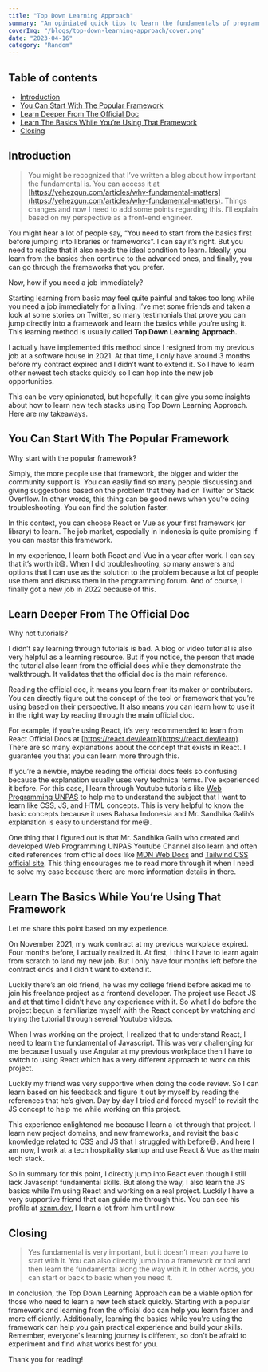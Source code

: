 ```yaml
---
title: "Top Down Learning Approach"
summary: "An opiniated quick tips to learn the fundamentals of programming."
coverImg: "/blogs/top-down-learning-approach/cover.png"
date: "2023-04-16"
category: "Random"
---
```


## Table of contents

- [Introduction](#introduction)
- [You Can Start With The Popular Framework](#you-can-start-with-the-popular-framework)
- [Learn Deeper From The Official Doc](#learn-deeper-from-the-official-doc)
- [Learn The Basics While You’re Using That Framework](#learn-the-basics-while-youre-using-that-framework)
- [Closing](#closing)

## Introduction

> You might be recognized that I’ve written a blog about how important the fundamental is. You can access it at [https://yehezgun.com/articles/why-fundamental-matters](https://yehezgun.com/articles/why-fundamental-matters). Things changes and now I need to add some points regarding this. I’ll explain based on my perspective as a front-end engineer.

You might hear a lot of people say, “You need to start from the basics first before jumping into libraries or frameworks”. I can say it’s right. But you need to realize that it also needs the ideal condition to learn. Ideally, you learn from the basics then continue to the advanced ones, and finally, you can go through the frameworks that you prefer.

Now, how if you need a job immediately?

Starting learning from basic may feel quite painful and takes too long while you need a job immediately for a living. I’ve met some friends and taken a look at some stories on Twitter, so many testimonials that prove you can jump directly into a framework and learn the basics while you’re using it. This learning method is usually called ******************************************************Top Down Learning Approach.******************************************************

I actually have implemented this method since I resigned from my previous job at a software house in 2021. At that time, I only have around 3 months before my contract expired and I didn’t want to extend it. So I have to learn other newest tech stacks quickly so I can hop into the new job opportunities.

This can be very opinionated, but hopefully, it can give you some insights about how to learn new tech stacks using Top Down Learning Approach. Here are my takeaways.

## You Can Start With The Popular Framework

Why start with the popular framework?

Simply, the more people use that framework, the bigger and wider the community support is. You can easily find so many people discussing and giving suggestions based on the problem that they had on Twitter or Stack Overflow. In other words, this thing can be good news when you’re doing troubleshooting. You can find the solution faster.

In this context, you can choose React or Vue as your first framework (or library) to learn. The job market, especially in Indonesia is quite promising if you can master this framework.

In my experience, I learn both React and Vue in a year after work. I can say that it’s worth it😄. When I did troubleshooting, so many answers and options that I can use as the solution to the problem because a lot of people use them and discuss them in the programming forum. And of course, I finally got a new job in 2022 because of this.

## Learn Deeper From The Official Doc

Why not tutorials?

I didn’t say learning through tutorials is bad. A blog or video tutorial is also very helpful as a learning resource. But if you notice, the person that made the tutorial also learn from the official docs while they demonstrate the walkthrough. It validates that the official doc is the main reference.

Reading the official doc, it means you learn from its maker or contributors. You can directly figure out the concept of the tool or framework that you’re using based on their perspective. It also means you can learn how to use it in the right way by reading through the main official doc.

For example, if you’re using React, it’s very recommended to learn from React Official Docs at [https://react.dev/learn](https://react.dev/learn). There are so many explanations about the concept that exists in React. I guarantee you that you can learn more through this.

If you’re a newbie, maybe reading the official docs feels so confusing because the explanation usually uses very technical terms. I’ve experienced it before. For this case, I learn through Youtube tutorials like [Web Programming UNPAS](https://www.youtube.com/@sandhikagalihWPU) to help me to understand the subject that I want to learn like CSS, JS, and HTML concepts. This is very helpful to know the basic concepts because it uses Bahasa Indonesia and Mr. Sandhika Galih’s explanation is easy to understand for me😆.  

One thing that I figured out is that Mr. Sandhika Galih who created and developed Web Programming UNPAS Youtube Channel also learn and often cited references from official docs like [MDN Web Docs](https://developer.mozilla.org/en-US/) and [Tailwind CSS official site](https://tailwindcss.com/). This thing encourages me to read more through it when I need to solve my case because there are more information details in there.

## Learn The Basics While You’re Using That Framework

Let me share this point based on my experience.

On November 2021, my work contract at my previous workplace expired. Four months before, I actually realized it. At first, I think I have to learn again from scratch to land my new job. But I only have four months left before the contract ends and I didn’t want to extend it.

Luckily there’s an old friend, he was my college friend before asked me to join his freelance project as a frontend developer. The project use React JS and at that time I didn’t have any experience with it. So what I do before the project begun is familiarize myself with the React concept by watching and trying the tutorial through several Youtube videos.

When I was working on the project, I realized that to understand React, I need to learn the fundamental of Javascript. This was very challenging for me because I usually use Angular at my previous workplace then I have to switch to using React which has a very different approach to work on this project.

Luckily my friend was very supportive when doing the code review. So I can learn based on his feedback and figure it out by myself by reading the references that he’s given. Day by day I tried and forced myself to revisit the JS concept to help me while working on this project.

This experience enlightened me because I learn a lot through that project. I learn new project domains, and new frameworks, and revisit the basic knowledge related to CSS and JS that I struggled with before😄. And here I am now, I work at a tech hospitality startup and use React & Vue as the main tech stack.

So in summary for this point, I directly jump into React even though I still lack Javascript fundamental skills. But along the way, I also learn the JS basics while I’m using React and working on a real project. Luckily I have a very supportive friend that can guide me through this. You can see his profile at [sznm.dev](http://sznm.dev), I learn a lot from him until now.

## Closing

> Yes fundamental is very important, but it doesn’t mean you have to start with it. You can also directly jump into a framework or tool and then learn the fundamental along the way with it. In other words, you can start or back to basic when you need it.
> 

In conclusion, the Top Down Learning Approach can be a viable option for those who need to learn a new tech stack quickly. Starting with a popular framework and learning from the official doc can help you learn faster and more efficiently. Additionally, learning the basics while you're using the framework can help you gain practical experience and build your skills. Remember, everyone's learning journey is different, so don't be afraid to experiment and find what works best for you.

Thank you for reading!